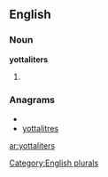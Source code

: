 
==English==

===Noun===
'''yottaliters'''

# {{plural of|[[yottaliter]]}}

===Anagrams===
* {{alphagram|aeilorsttty}}
* [[yottalitres#English|yottalitres]]

[[Category:English plurals]]

[[ar:yottaliters]]